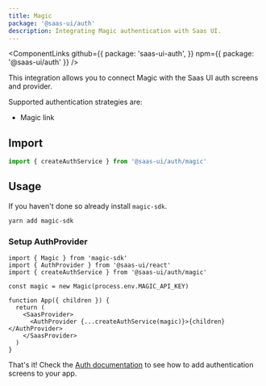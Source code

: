 ```yaml
---
title: Magic
package: '@saas-ui/auth'
description: Integrating Magic authentication with Saas UI.
---
```


<ComponentLinks
  github={{
    package: 'saas-ui-auth',
  }}
  npm={{ package: '@saas-ui/auth' }}
/>

This integration allows you to connect Magic with the Saas UI auth screens and provider.

Supported authentication strategies are:

- Magic link

## Import

```js
import { createAuthService } from '@saas-ui/auth/magic'
```

## Usage

If you haven't done so already install `magic-sdk`.

```bash
yarn add magic-sdk
```

### Setup AuthProvider

```tsx
import { Magic } from 'magic-sdk'
import { AuthProvider } from '@saas-ui/react'
import { createAuthService } from '@saas-ui/auth/magic'

const magic = new Magic(process.env.MAGIC_API_KEY)

function App({ children }) {
  return (
    <SaasProvider>
      <AuthProvider {...createAuthService(magic)}>{children}</AuthProvider>
    </SaasProvider>
  )
}
```

That's it! Check the [Auth documentation](/docs/auth/auth) to see how to add authentication screens to your app.

